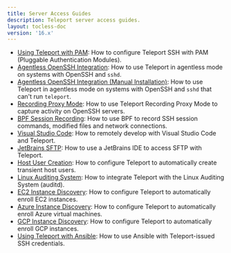```yaml
---
title: Server Access Guides
description: Teleport server access guides.
layout: tocless-doc
version: '16.x'
---
```


- [Using Teleport with PAM](/docs/ver/16.x/server-access/guides/ssh-pam): How to configure Teleport SSH with PAM (Pluggable Authentication Modules).
- [Agentless OpenSSH Integration](/docs/ver/16.x/server-access/openssh/openssh): How to use Teleport in agentless mode on systems with OpenSSH and `sshd`.
- [Agentless OpenSSH Integration (Manual Installation)](/docs/ver/16.x/server-access/openssh/openssh-manual-install): How to use Teleport in agentless mode
  on systems with OpenSSH and `sshd` that can't run `teleport`.
- [Recording Proxy Mode](/docs/ver/16.x/server-access/guides/recording-proxy-mode): How to use Teleport Recording Proxy Mode to capture activity on OpenSSH servers.
- [BPF Session Recording](/docs/ver/16.x/server-access/guides/bpf-session-recording): How to use BPF to record SSH session commands, modified files and network connections.
- [Visual Studio Code](/docs/ver/16.x/server-access/guides/vscode): How to remotely develop with Visual Studio Code and Teleport.
- [JetBrains SFTP](/docs/ver/16.x/server-access/guides/jetbrains-sftp): How to use a JetBrains IDE to access SFTP with Teleport.
- [Host User Creation](/docs/ver/16.x/server-access/guides/host-user-creation): How to configure Teleport to automatically create transient host users.
- [Linux Auditing System](/docs/ver/16.x/server-access/guides/auditd): How to integrate Teleport with the Linux Auditing System (auditd).
- [EC2 Instance Discovery](/docs/ver/16.x/server-access/guides/ec2-discovery): How to configure Teleport to automatically enroll EC2 instances.
- [Azure Instance Discovery](/docs/ver/16.x/server-access/guides/azure-discovery): How to configure Teleport to automatically enroll Azure virtual machines.
- [GCP Instance Discovery](/docs/ver/16.x/server-access/guides/gcp-discovery): How to configure Teleport to automatically enroll GCP instances.
- [Using Teleport with Ansible](/docs/ver/16.x/server-access/guides/ansible): How to use Ansible with
  Teleport-issued SSH credentials.
